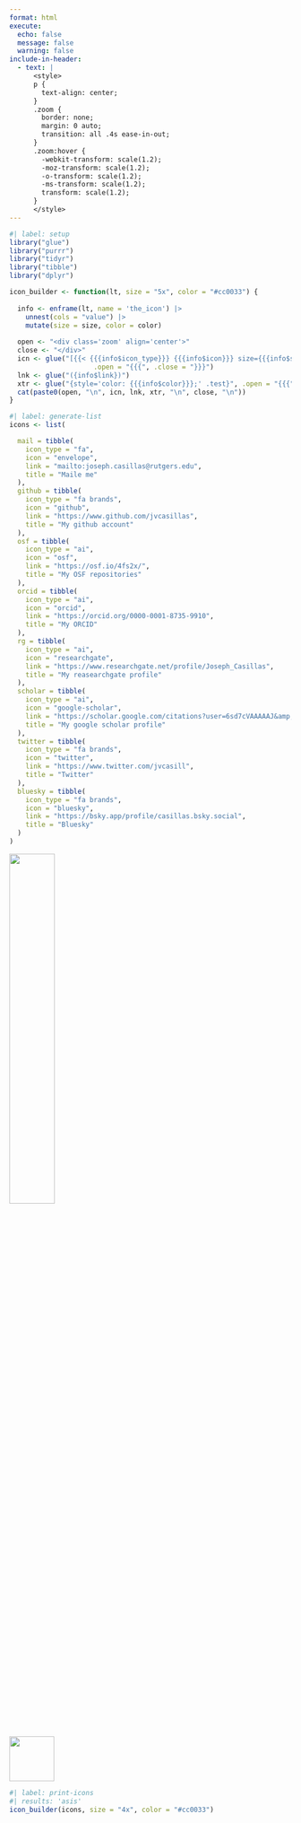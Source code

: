 ```yaml
---
format: html
execute: 
  echo: false
  message: false
  warning: false
include-in-header:
  - text: |
      <style>
      p {
        text-align: center;
      }
      .zoom {
        border: none;
        margin: 0 auto;
        transition: all .4s ease-in-out;
      }
      .zoom:hover {
        -webkit-transform: scale(1.2);
        -moz-transform: scale(1.2);
        -o-transform: scale(1.2);
        -ms-transform: scale(1.2);
        transform: scale(1.2);
      }
      </style>
---
```


```r
#| label: setup
library("glue")
library("purrr")
library("tidyr")
library("tibble")
library("dplyr")

icon_builder <- function(lt, size = "5x", color = "#cc0033") {
  
  info <- enframe(lt, name = 'the_icon') |> 
    unnest(cols = "value") |> 
    mutate(size = size, color = color)
  
  open <- "<div class='zoom' align='center'>"
  close <- "</div>"
  icn <- glue("[{{< {{{info$icon_type}}} {{{info$icon}}} size={{{info$size}}} title='{{{info$title}}}' >}}]", 
                     .open = "{{{", .close = "}}}")
  lnk <- glue("({info$link})")
  xtr <- glue("{style='color: {{{info$color}}};' .test}", .open = "{{{", .close = "}}}")
  cat(paste0(open, "\n", icn, lnk, xtr, "\n", close, "\n"))
}
```

```r
#| label: generate-list
icons <- list(

  mail = tibble(
    icon_type = "fa", 
    icon = "envelope", 
    link = "mailto:joseph.casillas@rutgers.edu", 
    title = "Maile me"
  ), 
  github = tibble(
    icon_type = "fa brands", 
    icon = "github", 
    link = "https://www.github.com/jvcasillas", 
    title = "My github account"
  ), 
  osf = tibble(
    icon_type = "ai", 
    icon = "osf", 
    link = "https://osf.io/4fs2x/", 
    title = "My OSF repositories"
  ), 
  orcid = tibble(
    icon_type = "ai", 
    icon = "orcid", 
    link = "https://orcid.org/0000-0001-8735-9910", 
    title = "My ORCID"
  ), 
  rg = tibble(
    icon_type = "ai", 
    icon = "researchgate", 
    link = "https://www.researchgate.net/profile/Joseph_Casillas", 
    title = "My reasearchgate profile"
  ), 
  scholar = tibble(
    icon_type = "ai", 
    icon = "google-scholar", 
    link = "https://scholar.google.com/citations?user=6sd7cVAAAAAJ&amp;hl", 
    title = "My google scholar profile"
  ), 
  twitter = tibble(
    icon_type = "fa brands", 
    icon = "twitter", 
    link = "https://www.twitter.com/jvcasill", 
    title = "Twitter"
  ),
  bluesky = tibble(
    icon_type = "fa brands", 
    icon = "bluesky", 
    link = "https://bsky.app/profile/casillas.bsky.social", 
    title = "Bluesky"
  )
)

```

<div class='zoom' align='center'>
[![](./img/branding.002.png){width='40%' fig-align='center'}](https://www.jvcasillas.com)
</div>

<div class='zoom' align='center'>
[![](./img/rap-group.png){width='80' fig-align='center'}](https://wwww.rap-group.jvcasillas.com)
</div>

```r
#| label: print-icons
#| results: 'asis'
icon_builder(icons, size = "4x", color = "#cc0033")
```

